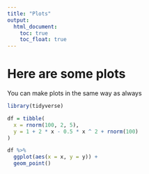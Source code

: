```yaml
---
title: "Plots"
output: 
  html_document:
    toc: true
    toc_float: true
---
```


# Here are some plots

You can make plots in the same way as always

```r
library(tidyverse)

df = tibble(
  x = rnorm(100, 2, 5), 
  y = 1 + 2 * x - 0.5 * x ^ 2 + rnorm(100)
)

df %>% 
  ggplot(aes(x = x, y = y)) +
  geom_point()
```


